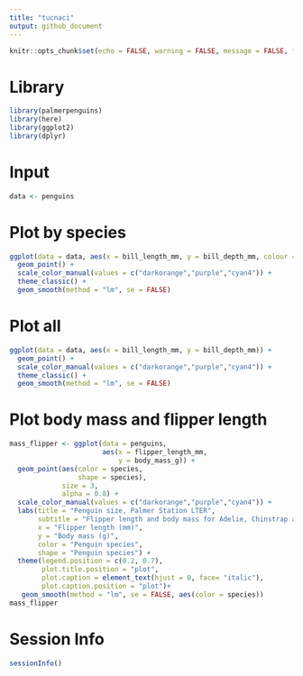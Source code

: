 ---
title: "tucnaci"
output: github_document
---

```{r setup, include=FALSE}
knitr::opts_chunk$set(echo = FALSE, warning = FALSE, message = FALSE, fig.height=6, fig.width=8)
```

# Library
```{r}
library(palmerpenguins)
library(here)
library(ggplot2)
library(dplyr)
```

# Input 
```{r}
data <- penguins
```

# Plot by species
```{r}
ggplot(data = data, aes(x = bill_length_mm, y = bill_depth_mm, colour = species, shape = species)) +
  geom_point() +
  scale_color_manual(values = c("darkorange","purple","cyan4")) +
  theme_classic() +
  geom_smooth(method = "lm", se = FALSE)
```

# Plot all
```{r}
ggplot(data = data, aes(x = bill_length_mm, y = bill_depth_mm)) +
  geom_point() +
  scale_color_manual(values = c("darkorange","purple","cyan4")) +
  theme_classic() +
  geom_smooth(method = "lm", se = FALSE)
```

# Plot body mass and flipper length
```{r}
mass_flipper <- ggplot(data = penguins, 
                       aes(x = flipper_length_mm,
                           y = body_mass_g)) +
  geom_point(aes(color = species, 
                 shape = species),
             size = 3,
             alpha = 0.8) +
  scale_color_manual(values = c("darkorange","purple","cyan4")) +
  labs(title = "Penguin size, Palmer Station LTER",
       subtitle = "Flipper length and body mass for Adelie, Chinstrap and Gentoo Penguins",
       x = "Flipper length (mm)",
       y = "Body mass (g)",
       color = "Penguin species",
       shape = "Penguin species") +
  theme(legend.position = c(0.2, 0.7),
        plot.title.position = "plot",
        plot.caption = element_text(hjust = 0, face= "italic"),
        plot.caption.position = "plot")+
   geom_smooth(method = "lm", se = FALSE, aes(color = species))
mass_flipper
```



# Session Info
```{r}
sessionInfo()
```

